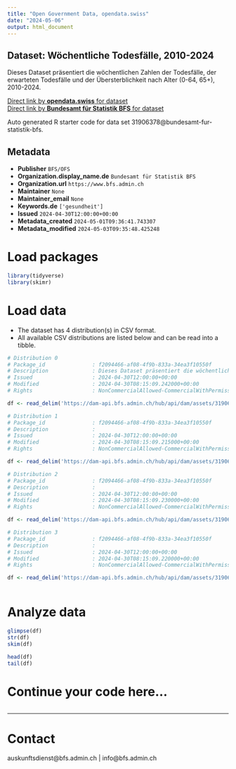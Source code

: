 ```yaml
---
title: "Open Government Data, opendata.swiss"
date: "2024-05-06"
output: html_document
---
```


## Dataset: Wöchentliche Todesfälle, 2010-2024

Dieses Dataset präsentiert die wöchentlichen Zahlen der Todesfälle, der erwarteten Todesfälle und der Übersterblichkeit nach Alter (0-64, 65+), 2010-2024.

[Direct link by **opendata.swiss** for dataset](https://opendata.swiss/de/dataset/wochentliche-todesfalle-2010-20241)<br>
[Direct link by **Bundesamt für Statistik BFS** for dataset](https://www.bfs.admin.ch/asset/de/ts-d-14.03.04.03-wr)

Auto generated R starter code for data set 31906378@bundesamt-fur-statistik-bfs.

## Metadata

- **Publisher** `BFS/OFS`
- **Organization.display_name.de** `Bundesamt für Statistik BFS`
- **Organization.url** `https://www.bfs.admin.ch`
- **Maintainer** `None`
- **Maintainer_email** `None`
- **Keywords.de** `['gesundheit']`
- **Issued** `2024-04-30T12:00:00+00:00`
- **Metadata_created** `2024-05-01T09:36:41.743307`
- **Metadata_modified** `2024-05-03T09:35:48.425248`


# Load packages

```r

library(tidyverse)
library(skimr)

```

# Load data

-   The dataset has 4 distribution(s) in CSV format.
-   All available CSV distributions are listed below and can be read into a tibble.

```r

# Distribution 0
# Package_id               : f2094466-af08-4f9b-833a-34ea3f10550f
# Description              : Dieses Dataset präsentiert die wöchentlichen Zahlen der Todesfälle, der erwarteten Todesfälle und der Übersterblichkeit nach Alter (0-64, 65+), 2010-2024.
# Issued                   : 2024-04-30T12:00:00+00:00
# Modified                 : 2024-04-30T08:15:09.242000+00:00
# Rights                   : NonCommercialAllowed-CommercialWithPermission-ReferenceRequired

df <- read_delim('https://dam-api.bfs.admin.ch/hub/api/dam/assets/31906398/master')

# Distribution 1
# Package_id               : f2094466-af08-4f9b-833a-34ea3f10550f
# Description              : 
# Issued                   : 2024-04-30T12:00:00+00:00
# Modified                 : 2024-04-30T08:15:09.215000+00:00
# Rights                   : NonCommercialAllowed-CommercialWithPermission-ReferenceRequired

df <- read_delim('https://dam-api.bfs.admin.ch/hub/api/dam/assets/31906404/master')

# Distribution 2
# Package_id               : f2094466-af08-4f9b-833a-34ea3f10550f
# Description              : 
# Issued                   : 2024-04-30T12:00:00+00:00
# Modified                 : 2024-04-30T08:15:09.230000+00:00
# Rights                   : NonCommercialAllowed-CommercialWithPermission-ReferenceRequired

df <- read_delim('https://dam-api.bfs.admin.ch/hub/api/dam/assets/31906408/master')

# Distribution 3
# Package_id               : f2094466-af08-4f9b-833a-34ea3f10550f
# Description              : 
# Issued                   : 2024-04-30T12:00:00+00:00
# Modified                 : 2024-04-30T08:15:09.220000+00:00
# Rights                   : NonCommercialAllowed-CommercialWithPermission-ReferenceRequired

df <- read_delim('https://dam-api.bfs.admin.ch/hub/api/dam/assets/31906393/master')



```

# Analyze data

```r

glimpse(df)
str(df)
skim(df)

head(df)
tail(df)

```

# Continue your code here...

```r

```

------------------------------------------------------------------------

# Contact

auskunftsdienst@bfs.admin.ch | info@bfs.admin.ch
